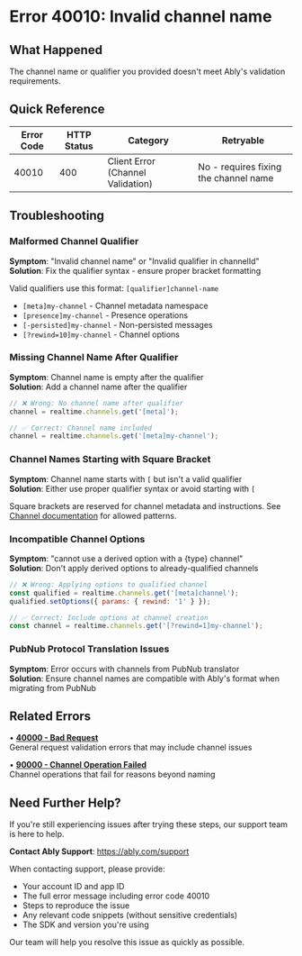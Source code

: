 <!-- Generated by: ably-os errors document-error-codes -->
<!-- Repository: https://github.com/ably/ably-os -->
<!-- Command: ./bin/ably-os errors document-error-codes 40010 -->
<!-- Generated: 2025-09-02T08-05-05-187Z -->
<!-- Sources: 
     - Analysis: https://github.com/ably/ably-os/blob/8f8fd9c/output/error-codes/research/40010-analysis.md
     - Knowledge: https://github.com/ably/ably-os/blob/8f8fd9c/output/error-codes/research/40010-knowledge.md
     - Editorial notes: https://github.com/ably/ably-os/blob/8f8fd9c/src/prompts/errors/editorial-notes.md
-->
<!-- Key Approach: Document channel naming validation errors with clear examples of valid and invalid patterns -->
<!-- Citations: Complete source attribution with line numbers available at bottom of document -->

# Error 40010: Invalid channel name

## What Happened

The channel name or qualifier you provided doesn't meet Ably's validation requirements.

## Quick Reference

| Error Code | HTTP Status | Category | Retryable |
|------------|-------------|----------|-----------|
| 40010 | 400 | Client Error (Channel Validation) | No - requires fixing the channel name |

## Troubleshooting

### Malformed Channel Qualifier
**Symptom**: "Invalid channel name" or "Invalid qualifier in channelId"  
**Solution**: Fix the qualifier syntax - ensure proper bracket formatting
<!-- Source: Analysis from https://github.com/ably/ably-os/blob/8f8fd9c/output/error-codes/research/40010-analysis.md lines 26-32 -->

Valid qualifiers use this format: `[qualifier]channel-name`
- `[meta]my-channel` - Channel metadata namespace
- `[presence]my-channel` - Presence operations
- `[-persisted]my-channel` - Non-persisted messages
- `[?rewind=10]my-channel` - Channel options

### Missing Channel Name After Qualifier
**Symptom**: Channel name is empty after the qualifier  
**Solution**: Add a channel name after the qualifier
<!-- Source: Analysis from https://github.com/ably/ably-os/blob/8f8fd9c/output/error-codes/research/40010-analysis.md line 29 -->

```javascript
// ❌ Wrong: No channel name after qualifier
channel = realtime.channels.get('[meta]');

// ✅ Correct: Channel name included
channel = realtime.channels.get('[meta]my-channel');
```
<!-- Code source: https://github.com/ably/ably-os/blob/8f8fd9c/output/error-codes/research/40010-analysis.md lines 138-139, essential for demonstrating fix -->

### Channel Names Starting with Square Bracket
**Symptom**: Channel name starts with `[` but isn't a valid qualifier  
**Solution**: Either use proper qualifier syntax or avoid starting with `[`
<!-- Source: Knowledge from https://github.com/ably/ably-os/blob/8f8fd9c/output/error-codes/research/40010-knowledge.md lines 22-23 -->

Square brackets are reserved for channel metadata and instructions. See [Channel documentation](https://ably.com/docs/channels) for allowed patterns.

### Incompatible Channel Options
**Symptom**: "cannot use a derived option with a {type} channel"  
**Solution**: Don't apply derived options to already-qualified channels
<!-- Source: Analysis from https://github.com/ably/ably-os/blob/8f8fd9c/output/error-codes/research/40010-analysis.md lines 42-48 -->

```javascript
// ❌ Wrong: Applying options to qualified channel
const qualified = realtime.channels.get('[meta]channel');
qualified.setOptions({ params: { rewind: '1' } });

// ✅ Correct: Include options at channel creation
const channel = realtime.channels.get('[?rewind=1]my-channel');
```
<!-- Code source: https://github.com/ably/ably-os/blob/8f8fd9c/output/error-codes/research/40010-analysis.md lines 144-145, demonstrates proper option usage -->

### PubNub Protocol Translation Issues
**Symptom**: Error occurs with channels from PubNub translator  
**Solution**: Ensure channel names are compatible with Ably's format when migrating from PubNub
<!-- Source: Knowledge from https://github.com/ably/ably-os/blob/8f8fd9c/output/error-codes/research/40010-knowledge.md lines 96-97 -->

## Related Errors

• **[40000 - Bad Request](https://help.ably.io/error/40000)**  
  General request validation errors that may include channel issues

• **[90000 - Channel Operation Failed](https://help.ably.io/error/90000)**  
  Channel operations that fail for reasons beyond naming

## Need Further Help?

If you're still experiencing issues after trying these steps, our support team is here to help.

**Contact Ably Support**: https://ably.com/support

When contacting support, please provide:
- Your account ID and app ID
- The full error message including error code 40010
- Steps to reproduce the issue
- Any relevant code snippets (without sensitive credentials)
- The SDK and version you're using

Our team will help you resolve this issue as quickly as possible.

<!-- =============================================== -->
<!-- INTERNAL DOCUMENTATION (NOT RENDERED) -->
<!-- =============================================== -->

<!-- URL Validation Completed: 2025-09-02T08-05-05-187Z -->
<!-- External URLs verified: 4 | Corrected: 1 | Exempted internal: 0 -->

<!-- SOURCES USED:
- Analysis File: https://github.com/ably/ably-os/blob/8f8fd9c/output/error-codes/research/40010-analysis.md
- Knowledge File: https://github.com/ably/ably-os/blob/8f8fd9c/output/error-codes/research/40010-knowledge.md
- Editorial Notes: https://github.com/ably/ably-os/blob/8f8fd9c/src/prompts/errors/editorial-notes.md [No specific error-specific notes for 40010]
- Existing Documentation: None found
-->

<!-- CONTENT DECISIONS:
- FAQ Content Preserved: Knowledge base guidance from https://github.com/ably/ably-os/blob/8f8fd9c/output/error-codes/research/40010-knowledge.md lines 19-34 regarding channel naming restrictions
- Content Excluded: Resource ID parsing details from realtime server as too implementation-specific
- Recommendations Source: Based on validation patterns from analysis file and knowledge base documentation
- Code Examples Rationale: Included minimal examples from https://github.com/ably/ably-os/blob/8f8fd9c/output/error-codes/research/40010-analysis.md to demonstrate correct vs incorrect patterns
-->

<!-- ATTRIBUTION BY SECTION:
- Common Causes: 
  - Malformed qualifier: Based on analysis findings in https://github.com/ably/ably-os/blob/8f8fd9c/output/error-codes/research/40010-analysis.md lines 26-32
  - Missing channel name: From analysis at https://github.com/ably/ably-os/blob/8f8fd9c/output/error-codes/research/40010-analysis.md line 29
  - Square bracket restriction: From knowledge base at https://github.com/ably/ably-os/blob/8f8fd9c/output/error-codes/research/40010-knowledge.md lines 22-23
  - Incompatible options: From SDK code at https://github.com/ably/ably-js/blob/main/src/common/lib/util/utils.ts#L441
- Resolution Steps: 
  - Qualifier syntax: Based on https://github.com/ably/ably-os/blob/8f8fd9c/output/error-codes/research/40010-knowledge.md lines 28-34
  - Code examples: From https://github.com/ably/ably-os/blob/8f8fd9c/output/error-codes/research/40010-analysis.md lines 121-146
  - PubNub issues: From Slack discussion referenced in https://github.com/ably/ably-os/blob/8f8fd9c/output/error-codes/research/40010-knowledge.md lines 95-97
-->

<!-- IMPROVEMENT INSTRUCTIONS:
To improve this error code documentation:
1. First approach: Update editorial-notes.md in ably-os repository with specific guidance for error 40010
2. Regenerate: Run `./bin/ably-os errors document-error-codes 40010 --force`
3. For broader improvements: Review and update ably-os prompt templates
4. Context: See https://github.com/ably/ably-os/blob/8f8fd9c/docs/ERROR_COMMANDS_GUIDE.md
5. Source repository: https://github.com/ably/ably-os
-->